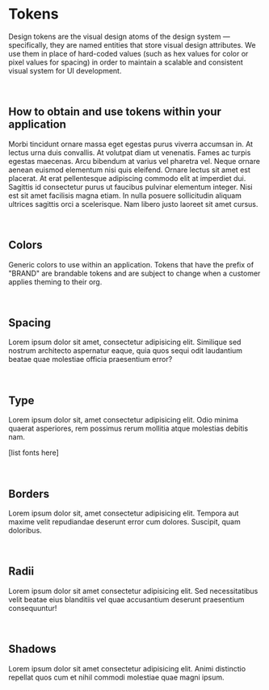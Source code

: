 
<Meta title='Platform/Tokens' />

# Tokens

Design tokens are the visual design atoms of the design system — specifically, they are named entities that store visual design attributes. We use them in place of hard-coded values (such as hex values for color or pixel values for spacing) in order to maintain a scalable and consistent visual system for UI development.

<br />

## How to obtain and use tokens within your application

Morbi tincidunt ornare massa eget egestas purus viverra accumsan in. At lectus urna duis convallis. At volutpat diam ut venenatis. Fames ac turpis egestas maecenas. Arcu bibendum at varius vel pharetra vel. Neque ornare aenean euismod elementum nisi quis eleifend. Ornare lectus sit amet est placerat. At erat pellentesque adipiscing commodo elit at imperdiet dui. Sagittis id consectetur purus ut faucibus pulvinar elementum integer. Nisi est sit amet facilisis magna etiam. In nulla posuere sollicitudin aliquam ultrices sagittis orci a scelerisque. Nam libero justo laoreet sit amet cursus.

<br />

## Colors

Generic colors to use within an application. Tokens that have the prefix of "BRAND" are brandable tokens and are subject to change when a customer applies theming to their org.

<DisplayColors />

<br />

## Spacing

Lorem ipsum dolor sit amet, consectetur adipisicing elit. Similique sed nostrum architecto aspernatur eaque, quia quos sequi odit laudantium beatae quae molestiae officia praesentium error?

<br />

## Type

Lorem ipsum dolor sit, amet consectetur adipisicing elit. Odio minima quaerat asperiores, rem possimus rerum mollitia atque molestias debitis nam.

[list fonts here]

<br />

## Borders

Lorem ipsum dolor sit, amet consectetur adipisicing elit. Tempora aut maxime velit repudiandae deserunt error cum dolores. Suscipit, quam doloribus.

<br />

## Radii

Lorem ipsum dolor sit amet consectetur adipisicing elit. Sed necessitatibus velit beatae eius blanditiis vel quae accusantium deserunt praesentium consequuntur!

<br />

## Shadows

Lorem ipsum dolor sit amet consectetur adipisicing elit. Animi distinctio repellat quos cum et nihil commodi molestiae quae magni ipsum.
